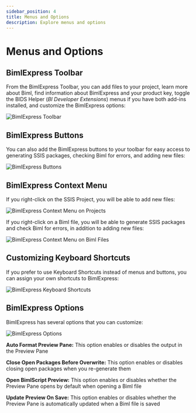 ---
sidebar_position: 4
title: Menus and Options
description: Explore menus and options
---
<head>
  <meta name="varigenceProduct" content="BimlExpress"></meta>
  <meta name="varigenceArticleType" content="Conceptual"></meta>
</head>

# Menus and Options

## BimlExpress Toolbar

From the BimlExpress Toolbar, you can add files to your project, learn more about Biml, find information about BimlExpress and your product key, toggle the BIDS Helper (*BI Developer Extensions*) menus if you have both add-ins installed, and customize the BimlExpress options:

![BimlExpress Toolbar](/img/bimlexpress/bimlexpress-menu-toolbar.png "BimlExpress Toolbar")

## BimlExpress Buttons

You can also add the BimlExpress buttons to your toolbar for easy access to generating SSIS packages, checking Biml for errors, and adding new files:

![BimlExpress Buttons](/img/bimlexpress/bimlexpress-menu-buttons.png "BimlExpress Buttons")

## BimlExpress Context Menu

If you right-click on the SSIS Project, you will be able to add new files:

![BimlExpress Context Menu on Projects](/img/bimlexpress/bimlexpress-menu-context-project.png "BimlExpress Context Menu on Projects")

If you right-click on a Biml file, you will be able to generate SSIS packages and check Biml for errors, in addition to adding new files:

![BimlExpress Context Menu on Biml Files](/img/bimlexpress/bimlexpress-menu-context-file.png "BimlExpress Context Menu on Biml Files")

## Customizing Keyboard Shortcuts

If you prefer to use Keyboard Shortcuts instead of menus and buttons, you can assign your own shortcuts to BimlExpress:

![BimlExpress Keyboard Shortcuts](/img/bimlexpress/bimlexpress-keyboard-shortcuts.png "BimlExpress Keyboard SHortcuts")

## BimlExpress Options

BimlExpress has several options that you can customize:

![BimlExpress Options](/img/bimlexpress/bimlexpress-options.png "BimlExpress Options")

**Auto Format Preview Pane:** This option enables or disables the output in the Preview Pane

**Close Open Packages Before Overwrite:** This option enables or disables closing open packages when you re-generate them

**Open BimlScript Preview:** This option enables or disables whether the Preview Pane opens by default when opening a Biml file

**Update Preview On Save:** This option enables or disables whether the Preview Pane is automatically updated when a Biml file is saved
